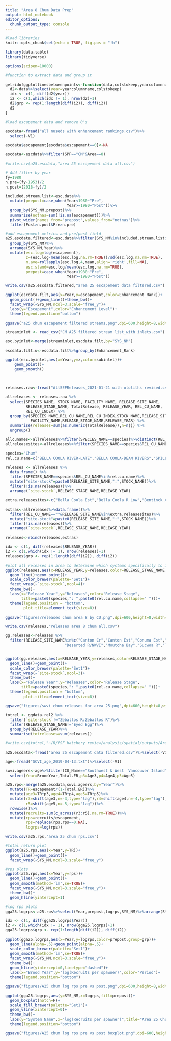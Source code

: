 ```yaml
---
title: "Area 8 Chum Data Prep"
output: html_notebook
editor_options: 
  chunk_output_type: console
---
```



```r
#load libraries
knitr::opts_chunk$set(echo = TRUE, fig.pos = "!h")

library(data.table)
library(tidyverse)

options(scipen=10000)

```


```r
#function to extract data and group it

getridofggplotlinesbetweenpoints<-function(data,colstokeep,yearcolumnname) {
  d2<-data%>%select(year=yearcolumnname,colstokeep)
  idx <- c(1, diff(d2$year))
  i2 <- c(1,which(idx != 1), nrow(d2)+1)
  d2$grp <- rep(1:length(diff(i2)), diff(i2))
  d2
}
```



```r
#load escapement data and remove 0's

escdata<-fread("all nuseds with enhancement rankings.csv")%>%
  select(-V1)

escdata$escapement[escdata$escapement==0]<-NA

escdata<-escdata%>%filter(SPP=="CM"&Area==8)

#write.csv(a25.escdata,"area 25 escapement data all.csv")

# Add filter by year
fy=1980
n.pre=(fy-1953)/2
n.post=(2018-fy)/2

included.stream.list<-esc.data%>%
  mutate(prepost=case_when(Year<1980~"Pre",
                           Year>=1980~"Post"))%>%
  group_by(SYS_NM,prepost)%>%
  summarise(notnas=sum(!is.na(escapement)))%>%
  pivot_wider(names_from="prepost",values_from="notnas")%>%
  filter(Post>n.post&Pre>n.pre)

#add escapement metrics and pre/post field
a25.escdata.filtered<-esc.data%>%filter(SYS_NM%in%included.stream.list$SYS_NM)%>%
  group_by(SYS_NM)%>%
  arrange(SYS_NM,Year)%>%
  mutate(esc.log=log(escapement),
         z=(esc.log-mean(esc.log,na.rm=TRUE))/sd(esc.log,na.rm=TRUE),
         m.ave=rollapply(esc.log,4,mean,align='right',fill=NA),
         esc.stand=esc.log/mean(esc.log,na.rm=TRUE),
         prepost=case_when(Year<1980~"Pre",
                           Year>=1980~"Post"))

write.csv(a25.escdata.filtered,"area 25 escapement data filtered.csv")

ggplot(escdata.filt,aes(x=Year,y=escapement,color=Enhancement_Rank))+
  geom_point()+geom_line()+theme_bw()+
  facet_wrap(~SYS_NM,ncol=3,scale="free_y")+
  labs(y="Escapement",color="Enhancement Level")+
  theme(legend.position="bottom")

ggsave("a25 chum escapement filtered streams.png",dpi=600,height=8,width=7)

```


```r

streaminlet <- read_csv("CM A25 filtered stream list_with inlets.csv")

esc.byinlet<-merge(streaminlet,escdata.filt,by="SYS_NM")

escdata.filt.u<-escdata.filt%>%group_by(Enhancement_Rank)

ggplot(esc.byinlet,aes(x=Year,y=z,color=subinlet))+
    geom_point()+
    geom_smooth()
           
           
```




```r
releases.raw<-fread("AllSEPReleases_2021-01-21 with otoliths revised.csv")

allreleases <- releases.raw %>%
  select(SPECIES_NAME, STOCK_NAME, FACILITY_NAME, RELEASE_SITE_NAME,
         RELEASE_STAGE_NAME, TotalRelease, RELEASE_YEAR, REL_CU_NAME,
         REL_CU_INDEX) %>%
  group_by(SPECIES_NAME,REL_CU_NAME,REL_CU_INDEX,STOCK_NAME,RELEASE_SITE_NAME,
           FACILITY_NAME,RELEASE_STAGE_NAME,RELEASE_YEAR) %>%
  summarise(releases=sum(as.numeric(TotalRelease)),n=n()) %>% 
  ungroup()

allcunames<-allreleases%>%filter(SPECIES_NAME==species)%>%distinct(REL_CU_NAME)
allreleasesites<-allreleases%>%filter(SPECIES_NAME==species&REL_CU_NAME=="")%>%distinct(RELEASE_SITE_NAME,STOCK_NAME)

species="Chum"
rel.cu.name=c("BELLA COOLA RIVER-LATE","BELLA COOLA-DEAN RIVERS","SPILLER-FITZ HUGH-BURKE")

releases <- allreleases %>% 
  data.frame() %>% 
  filter(SPECIES_NAME==species&REL_CU_NAME%in%rel.cu.name)%>%
  mutate("site-stock"=paste0(RELEASE_SITE_NAME,":",STOCK_NAME))%>%
  filter(!is.na(releases))%>%
  arrange(`site-stock`,RELEASE_STAGE_NAME,RELEASE_YEAR)

extra.releasesites<-c("Bella Coola Est","Bella Coola R Low","Bentinck Arm N","Hagensborg Sl","Nooklikonnick Cr")

extras<-allreleases%>%data.frame()%>%
  filter(REL_CU_NAME==""&RELEASE_SITE_NAME%in%extra.releasesites)%>%
  mutate("site-stock"=paste0(RELEASE_SITE_NAME,":",STOCK_NAME))%>%
  filter(!is.na(releases))%>%
  arrange(`site-stock`,RELEASE_STAGE_NAME,RELEASE_YEAR)

releases<-rbind(releases,extras)

idx <- c(1, diff(releases$RELEASE_YEAR))
i2 <- c(1,which(idx != 1), nrow(releases)+1)
releases$grp <- rep(1:length(diff(i2)), diff(i2))

#plot all releases in area to determine which systems specifically to included
ggplot(releases,aes(x=RELEASE_YEAR,y=releases,color=RELEASE_STAGE_NAME,group=grp))+
  geom_line()+geom_point()+
  scale_color_brewer(palette="Set1")+
  facet_wrap(~`site-stock`,ncol=4)+
  theme_bw()+
  labs(x="Release Year",y="Releases",color="Release Stage",
       title=paste0(species,": ",paste0(rel.cu.name,collapse=" ")))+
  theme(legend.position = "bottom",
        plot.title=element_text(size=8))

ggsave("figures/releases chum area 8 by CU.png",dpi=600,height=8,width=7)

write.csv(releases,"releases area 8 chum all.csv")

gg.releases<-releases %>% 
  filter(RELEASE_SITE_NAME%in%c("Canton Cr","Canton Est","Conuma Est","Conuma R Up","Conuma R",
                          "Deserted R/NWVI","Moutcha Bay","Sucwoa R","Tlupana R","Zeballos R"))



```


```r
ggplot(gg.releases,aes(x=RELEASE_YEAR,y=releases,color=RELEASE_STAGE_NAME,group=grp))+
  geom_line()+geom_point()+
  scale_color_brewer(palette="Set1")+
  facet_wrap(~`site-stock`,ncol=3)+
  theme_bw()+
  labs(x="Release Year",y="Releases",color="Release Stage",
       title=paste0(species,": ",paste0(rel.cu.name,collapse=" ")))+
  theme(legend.position = "bottom",
        plot.title=element_text(size=8))

ggsave("figures/swvi chum releases for area 25.png",dpi=600,height=8,width=7)
```


```r
totrel <- ggdata.rel2 %>% 
  filter(`site-stock`!="Zeballos R:Zeballos R")%>%
  filter(RELEASE_STAGE_NAME!="Eyed Egg")%>%
  group_by(RELEASE_YEAR)%>%
  summarise(totreleases=sum(releases))

#write.csv(totrel,"~/R/PSF hatchery review/analysis/spatial/outputs/Area 25 chum releases totals.csv")
```

``` r
a25.escdata<-fread("area 25 escapement data filtered.csv")%>%select(-V1)

age<-fread("SCVI_age_2019-04-13.txt")%>%select(-V1)

swvi.ageers<-age%>%filter(CU_Name=="Southwest & West  Vancouver Island")%>%
  select(Year=BroodYear,Total.ER,p3=Age3,p4=Age4,p5=Age5)

a25.rps<-merge(a25.escdata,swvi.ageers,by="Year")%>%
  mutate(TR=escapement/(1-Total.ER))%>%
  mutate(age3=TR*p3,age4=TR*p4,age5=TR*p5)%>%
  mutate(r3=shift(age3,n=-3,type="lag"),r4=shift(age4,n=-4,type="lag"),
         r5=shift(age5,n=-5,type="lag"))%>%
  rowwise()%>%
  mutate(recruits=sum(c_across(r3:r5),na.rm=TRUE))%>%
  mutate(rps=recruits/escapement,
         rps=replace(rps,rps==0,NA),
         logrps=log(rps))

write.csv(a25.rps,"area 25 chum rps.csv")

```


```r
#total return plot
ggplot(a25.rps,aes(x=Year,y=TR))+
  geom_line()+geom_point()+
  facet_wrap(~SYS_NM,ncol=3,scale="free_y")

#rps plots
ggplot(a25.rps,aes(x=Year,y=rps))+
  geom_line()+geom_point()+
  geom_smooth(method='lm',se=TRUE)+
  facet_wrap(~SYS_NM,ncol=3,scale="free_y")+
  theme_bw()+
  geom_hline(yintercept=1)

#log rps plots
gga25.logrps<-a25.rps%>%select(Year,prepost,logrps,SYS_NM)%>%arrange(SYS_NM,prepost,Year)

idx <- c(1, diff(gga25.logrps$Year))
i2 <- c(1,which(idx != 1), nrow(gga25.logrps)+1)
gga25.logrps$grp <- rep(1:length(diff(i2)), diff(i2))

ggplot(gga25.logrps,aes(x=Year,y=logrps,color=prepost,group=grp))+
  geom_line(alpha=.5)+geom_point(alpha=.5)+
  scale_color_brewer(palette="Set1")+
  geom_smooth(method='lm',se=TRUE)+
  facet_wrap(~SYS_NM,ncol=3,scale="free_y")+
  theme_bw()+
  geom_hline(yintercept=0,linetype="dashed")+
  labs(x="Brood Year",y="log(Recruits per spawner)",color="Period")+
  theme(legend.position="bottom")

ggsave("figures/A25 chum log rps pre vs post.png",dpi=600,height=8,width=7)

ggplot(gga25.logrps,aes(y=SYS_NM,x=logrps,fill=prepost))+
  geom_boxplot(notch=F)+
  scale_fill_brewer(palette="Set1")+
  geom_vline(xintercept=0)+
  theme_bw()+
  labs(y="System Name",x="log(Recruits per spawner)",title="Area 25 Chum")+
  theme(legend.position="bottom")

ggsave("figures/A25 chum log rps pre vs post boxplot.png",dpi=600,height=8,width=7)

```
